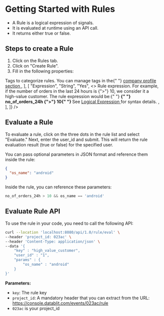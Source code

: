 
# Getting Started with Rules

- A Rule is a logical expression of signals.
- It is evaluated at runtime using an API call.
- It returns either true or false.

## Steps to create a Rule

1. Click on the Rules tab.
2. Click on "Create Rule".
3. Fill in the following properties:

<Table
  columns={[
    { header: "PROPERTY", width: "20%" },
    { header: "TYPE", width: "15%" },
    { header: "REQUIRED", width: "10%" },
    { header: "DESCRIPTION", width: "50%" },
  ]}
  data={[
    [
      "Key",
      "String",
      "Yes",
      `Rule identifier. Use snake_case format. 
      Example: high_value_customer`,
    ],
    [
      "Description",
      "String",
      "No",
      `Description to help understand this rule's purpose`,
    ],
    [
      "Tags",
      "Dropdown",
      "No",
      <>
        Tags to categorize rules. You can manage tags in the{" "}
        <a
          href={process.env.NEXT_PUBLIC_DATABLIT_CONSOLE_URL}
          className="text-blue-600 hover:text-blue-800 underline"
        >
          company profile section
        </a>
      </>,
    ],
    [
      "Expression",
      "String",
      "Yes",
      <>
        Rule expression. For example, if the number of orders in the last 24
        hours is {">"} 10, we consider it a high-value customer. The rule
        expression would be:{" "}
        <b>
          {" "}
          no_of_orders_24h {">"}
          10{" "}
        </b>
        See <a
          href={`${process.env.NEXT_PUBLIC_DOCS_BASE_PATH}/getting-started/logical-expression`}
        >
          Logical Expression
        </a> for syntax details.
      </>,
    ],
  ]}
/>

## Evaluate a Rule

To evaluate a rule, click on the three dots in the rule list and select "Evaluate."
Next, enter the user_id and submit. This will return the rule evaluation result (true or false) for the specified user.

You can pass optional parameters in JSON format and reference them inside the rule:

```json
{
  "os_name": "android"
}
```

Inside the rule, you can reference these parameters:

```go
no_of_orders_24h > 10 && os_name == 'android'
```

## Evaluate Rule API

To use the rule in your code, you need to call the following API:

```sh
curl --location 'localhost:8080/api/1.0/rule/eval' \
--header 'project_id: 023ac' \
--header 'Content-Type: application/json' \
--data '{
    "key" : "high_value_customer",
    "user_id" : "1",
    "params" : {
        "os_name" : "android"
    }
}'
```

**Parameters:**

- `key`: The rule key
- `project_id`: A mandatory header that you can extract from the URL: https://console.datablit.com/events/023ac/rule
- `023ac` is your project_id
